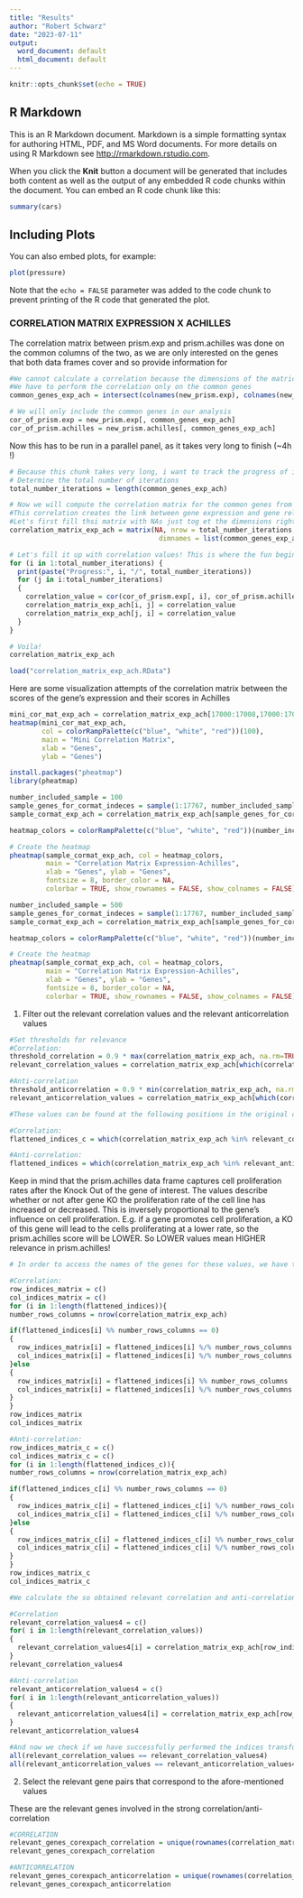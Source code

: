 ```yaml
---
title: "Results"
author: "Robert Schwarz"
date: "2023-07-11"
output:
  word_document: default
  html_document: default
---
```


```r
knitr::opts_chunk$set(echo = TRUE)
```

## R Markdown

This is an R Markdown document. Markdown is a simple formatting syntax for authoring HTML, PDF, and MS Word documents. For more details on using R Markdown see <http://rmarkdown.rstudio.com>.

When you click the **Knit** button a document will be generated that includes both content as well as the output of any embedded R code chunks within the document. You can embed an R code chunk like this:

```r
summary(cars)
```

## Including Plots

You can also embed plots, for example:

```r
plot(pressure)
```

Note that the `echo = FALSE` parameter was added to the code chunk to prevent printing of the R code that generated the plot.

### CORRELATION MATRIX EXPRESSION X ACHILLES

The correlation matrix between prism.exp and prism.achilles was done on the common columns of the two, as we are only interested on the genes that both data frames cover and so provide information for

```r
#We cannot calculate a correlation because the dimensions of the matrices do not match!
#We have to perform the correlation only on the common genes
common_genes_exp_ach = intersect(colnames(new_prism.exp), colnames(new_prism.achilles))

# We will only include the common genes in our analysis
cor_of_prism.exp = new_prism.exp[, common_genes_exp_ach]
cor_of_prism.achilles = new_prism.achilles[, common_genes_exp_ach]
```

Now this has to be run in a parallel panel, as it takes very long to finish (\~4h !)

```r
# Because this chunk takes very long, i want to track the progress of it
# Determine the total number of iterations
total_number_iterations = length(common_genes_exp_ach)

# Now we will compute the correlation matrix for the common genes from the data frames achilles and expression
#This correlation creates the link between gene expression and gene relevance! If the anti correlation is strong, it means that the genes taht are relevant for cell proliferation are also highly expressed and the genes less relevant also have a lower expression!
#Let's first fill thsi matrix with NAs just tog et the dimensions right. Then we will fill it up with actual values hehehe
correlation_matrix_exp_ach = matrix(NA, nrow = total_number_iterations, ncol = total_number_iterations,
                                     dimnames = list(common_genes_exp_ach, common_genes_exp_ach))

# Let's fill it up with correlation values! This is where the fun begins...
for (i in 1:total_number_iterations) {
  print(paste("Progress:", i, "/", total_number_iterations))
  for (j in i:total_number_iterations) 
  {
    correlation_value = cor(cor_of_prism.exp[, i], cor_of_prism.achilles[, j], use = "pairwise.complete.obs")
    correlation_matrix_exp_ach[i, j] = correlation_value
    correlation_matrix_exp_ach[j, i] = correlation_value
  }
}

# Voila!
correlation_matrix_exp_ach
```

```r
load("correlation_matrix_exp_ach.RData")
```

Here are some visualization attempts of the correlation matrix between the scores of the gene's expression and their scores in Achilles

```r
mini_cor_mat_exp_ach = correlation_matrix_exp_ach[17000:17008,17000:17008]
heatmap(mini_cor_mat_exp_ach, 
        col = colorRampPalette(c("blue", "white", "red"))(100),
        main = "Mini Correlation Matrix",
        xlab = "Genes",
        ylab = "Genes")
```

```r
install.packages("pheatmap")
library(pheatmap)
```

```r
number_included_sample = 100
sample_genes_for_cormat_indeces = sample(1:17767, number_included_sample)
sample_cormat_exp_ach = correlation_matrix_exp_ach[sample_genes_for_cormat_indeces, sample_genes_for_cormat_indeces]

heatmap_colors = colorRampPalette(c("blue", "white", "red"))(number_included_sample)

# Create the heatmap
pheatmap(sample_cormat_exp_ach, col = heatmap_colors,
         main = "Correlation Matrix Expression-Achilles",
         xlab = "Genes", ylab = "Genes",
         fontsize = 8, border_color = NA,
         colorbar = TRUE, show_rownames = FALSE, show_colnames = FALSE)

```

```r
number_included_sample = 500
sample_genes_for_cormat_indeces = sample(1:17767, number_included_sample)
sample_cormat_exp_ach = correlation_matrix_exp_ach[sample_genes_for_cormat_indeces, sample_genes_for_cormat_indeces]

heatmap_colors = colorRampPalette(c("blue", "white", "red"))(number_included_sample)

# Create the heatmap
pheatmap(sample_cormat_exp_ach, col = heatmap_colors,
         main = "Correlation Matrix Expression-Achilles",
         xlab = "Genes", ylab = "Genes",
         fontsize = 8, border_color = NA,
         colorbar = TRUE, show_rownames = FALSE, show_colnames = FALSE)
```

1.  Filter out the relevant correlation values and the relevant anticorrelation values

```r
#Set thresholds for relevance
#Correlation:
threshold_correlation = 0.9 * max(correlation_matrix_exp_ach, na.rm=TRUE)
relevant_correlation_values = correlation_matrix_exp_ach[which(correlation_matrix_exp_ach>threshold_correlation)]
```

```r
#Anti-correlation
threshold_anticorrelation = 0.9 * min(correlation_matrix_exp_ach, na.rm=TRUE)
relevant_anticorrelation_values = correlation_matrix_exp_ach[which(correlation_matrix_exp_ach<threshold_anticorrelation)]
```

```r
#These values can be found at the following positions in the original correlation_matrix_exp_ach:

#Correlation:
flattened_indices_c = which(correlation_matrix_exp_ach %in% relevant_correlation_values, arr.ind=TRUE)

#Anti-correlation:
flattened_indices = which(correlation_matrix_exp_ach %in% relevant_anticorrelation_values, arr.ind=TRUE)
```

Keep in mind that the prism.achilles data frame captures cell proliferation rates after the Knock Out of the gene of interest. The values describe whether or not after gene KO the proliferation rate of the cell line has increased or decreased. This is inversely proportional to the gene's influence on cell proliferation. E.g. if a gene promotes cell proliferation, a KO of this gene will lead to the cells proliferating at a lower rate, so the prism.achilles score will be LOWER. So LOWER values mean HIGHER relevance in prism.achilles!

```r
# In order to access the names of the genes for these values, we have to convert the flattened indices to matrix indices (row and column numbers)

#Correlation:
row_indices_matrix = c()
col_indices_matrix = c()
for (i in 1:length(flattened_indices)){
number_rows_columns = nrow(correlation_matrix_exp_ach)

if(flattened_indices[i] %% number_rows_columns == 0)
{
  row_indices_matrix[i] = flattened_indices[i] %/% number_rows_columns
  col_indices_matrix[i] = flattened_indices[i] %/% number_rows_columns + 1
}else
{
  row_indices_matrix[i] = flattened_indices[i] %% number_rows_columns
  col_indices_matrix[i] = flattened_indices[i] %/% number_rows_columns + 1
}
}
row_indices_matrix
col_indices_matrix

#Anti-correlation:
row_indices_matrix_c = c()
col_indices_matrix_c = c()
for (i in 1:length(flattened_indices_c)){
number_rows_columns = nrow(correlation_matrix_exp_ach)

if(flattened_indices_c[i] %% number_rows_columns == 0)
{
  row_indices_matrix_c[i] = flattened_indices_c[i] %/% number_rows_columns
  col_indices_matrix_c[i] = flattened_indices_c[i] %/% number_rows_columns + 1
}else
{
  row_indices_matrix_c[i] = flattened_indices_c[i] %% number_rows_columns
  col_indices_matrix_c[i] = flattened_indices_c[i] %/% number_rows_columns + 1
}
}
row_indices_matrix_c
col_indices_matrix_c
```

```r
#We calculate the so obtained relevant correlation and anti-correlation values

#Correlation
relevant_correlation_values4 = c()
for( i in 1:length(relevant_correlation_values))
{
  relevant_correlation_values4[i] = correlation_matrix_exp_ach[row_indices_matrix_c[i], col_indices_matrix_c[i]]
}
relevant_correlation_values4
```

```r
#Anti-correlation
relevant_anticorrelation_values4 = c()
for( i in 1:length(relevant_anticorrelation_values))
{
  relevant_anticorrelation_values4[i] = correlation_matrix_exp_ach[row_indices_matrix[i], col_indices_matrix[i]]
}
relevant_anticorrelation_values4
```

```r
#And now we check if we have successfully performed the indices transformation to access the same data:
all(relevant_correlation_values == relevant_correlation_values4)
all(relevant_anticorrelation_values == relevant_anticorrelation_values4)
```

2.  Select the relevant gene pairs that correspond to the afore-mentioned values

These are the relevant genes involved in the strong correlation/anti-correlation

```r
#CORRELATION
relevant_genes_corexpach_correlation = unique(rownames(correlation_matrix_exp_ach[row_indices_matrix_c,]))
relevant_genes_corexpach_correlation
```

```r
#ANTICORRELATION
relevant_genes_corexpach_anticorrelation = unique(rownames(correlation_matrix_exp_ach[row_indices_matrix,]))
relevant_genes_corexpach_anticorrelation
```
